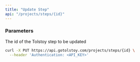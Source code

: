 ```yaml
---
title: "Update Step"
api: "/projects/steps/{id}"
---
```


### Parameters

<Param path="id" type="string" required>

The id of the Tolstoy step to be updated

</Param>

<Param body="description" type="string"></Param>

<Param body="answers" type="array"></Param>

<Param body="videoId" type="string"></Param>

<Param body="overlayText" type="string"></Param>

<Param body="answerTime" type="number"></Param>

<RequestExample>

```bash Request
curl -X PUT https://api.gotolstoy.com/projects/steps/{id} \
  --header 'Authentication: <API_KEY>'
```

</RequestExample>
